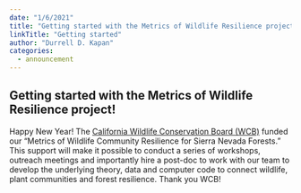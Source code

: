 ```yaml
---
date: "1/6/2021"
title: "Getting started with the Metrics of Wildlife Resilience project!"
linkTitle: "Getting started"
author: "Durrell D. Kapan"
categories:
  - announcement
---
```


## Getting started with the Metrics of Wildlife Resilience project!

<!-- add info here -->

Happy New Year! The [California Wildlife Conservation Board (WCB)](https://wcb.ca.gov/) funded our "Metrics of Wildlife Community Resilience for Sierra Nevada Forests." This support will make it possible to conduct a series of workshops, outreach meetings and importantly hire a post-doc to work with our team to develop the underlying theory, data and computer code to connect wildlife, plant communities and forest resilience. Thank you WCB!
